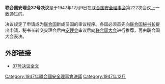 {{Infobox UN resolution
|number = 37
|organ = SC
|date = 12月9日
|year = 1947年
|meeting = 222
|code = 
|document = http://daccess-dds-ny.un.org/doc/RESOLUTION/GEN/NR0/042/33/IMG/NR004233.pdf?OpenElement
|for = 
|abstention = 
|against = 
|subject = 接纳新成员国程序
|result = 通过 
|image = 
|caption = 
}}
'''联合国安理会37号决议'''是于1947年12月9日在[[联合国安全理事会|联合国安全理事会]]第222次会议上一致通过的。

决议规定了申请成为[[联合国|联合国]]新成员国的审议程序。各国必须首先向[[联合国秘书长|联合国秘书长]]提出申请，秘书长转交安理会后由[[安理会|安理会]]审议后向[[联合国大会|联合国大会]]进行推荐，再由联合国大会表决。

==外部链接==
*[http://daccessdds.un.org/doc/RESOLUTION/GEN/NR0/042/55/IMG/NR004255.pdf?OpenElement 37号决议全文]{{dead link|date=2018年4月 |bot=InternetArchiveBot |fix-attempted=yes }}

{{UN-stub}}
{{UNSCR 1947}}

[[Category:1947年聯合國安全理事會決議|Category:1947年聯合國安全理事會決議]]
[[Category:1947年12月|Category:1947年12月]]